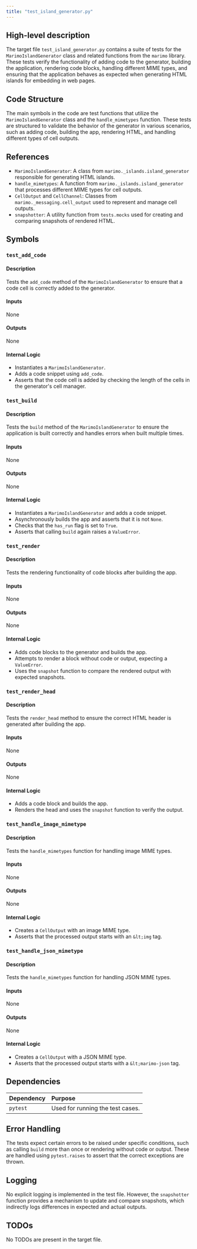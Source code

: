 ```yaml
---
title: "test_island_generator.py"
---
```


## High-level description

The target file `test_island_generator.py` contains a suite of tests for the `MarimoIslandGenerator` class and related functions from the `marimo` library. These tests verify the functionality of adding code to the generator, building the application, rendering code blocks, handling different MIME types, and ensuring that the application behaves as expected when generating HTML islands for embedding in web pages.

## Code Structure

The main symbols in the code are test functions that utilize the `MarimoIslandGenerator` class and the `handle_mimetypes` function. These tests are structured to validate the behavior of the generator in various scenarios, such as adding code, building the app, rendering HTML, and handling different types of cell outputs.

## References

- `MarimoIslandGenerator`: A class from `marimo._islands.island_generator` responsible for generating HTML islands.
- `handle_mimetypes`: A function from `marimo._islands.island_generator` that processes different MIME types for cell outputs.
- `CellOutput` and `CellChannel`: Classes from `marimo._messaging.cell_output` used to represent and manage cell outputs.
- `snapshotter`: A utility function from `tests.mocks` used for creating and comparing snapshots of rendered HTML.

## Symbols

### `test_add_code`
#### Description
Tests the `add_code` method of the `MarimoIslandGenerator` to ensure that a code cell is correctly added to the generator.

#### Inputs
None

#### Outputs
None

#### Internal Logic
- Instantiates a `MarimoIslandGenerator`.
- Adds a code snippet using `add_code`.
- Asserts that the code cell is added by checking the length of the cells in the generator's cell manager.

### `test_build`
#### Description
Tests the `build` method of the `MarimoIslandGenerator` to ensure the application is built correctly and handles errors when built multiple times.

#### Inputs
None

#### Outputs
None

#### Internal Logic
- Instantiates a `MarimoIslandGenerator` and adds a code snippet.
- Asynchronously builds the app and asserts that it is not `None`.
- Checks that the `has_run` flag is set to `True`.
- Asserts that calling `build` again raises a `ValueError`.

### `test_render`
#### Description
Tests the rendering functionality of code blocks after building the app.

#### Inputs
None

#### Outputs
None

#### Internal Logic
- Adds code blocks to the generator and builds the app.
- Attempts to render a block without code or output, expecting a `ValueError`.
- Uses the `snapshot` function to compare the rendered output with expected snapshots.

### `test_render_head`
#### Description
Tests the `render_head` method to ensure the correct HTML header is generated after building the app.

#### Inputs
None

#### Outputs
None

#### Internal Logic
- Adds a code block and builds the app.
- Renders the head and uses the `snapshot` function to verify the output.

### `test_handle_image_mimetype`
#### Description
Tests the `handle_mimetypes` function for handling image MIME types.

#### Inputs
None

#### Outputs
None

#### Internal Logic
- Creates a `CellOutput` with an image MIME type.
- Asserts that the processed output starts with an `&lt;img` tag.

### `test_handle_json_mimetype`
#### Description
Tests the `handle_mimetypes` function for handling JSON MIME types.

#### Inputs
None

#### Outputs
None

#### Internal Logic
- Creates a `CellOutput` with a JSON MIME type.
- Asserts that the processed output starts with a `&lt;marimo-json` tag.

## Dependencies

| Dependency | Purpose |
|:-----------|:--------|
| `pytest` | Used for running the test cases. |

## Error Handling

The tests expect certain errors to be raised under specific conditions, such as calling `build` more than once or rendering without code or output. These are handled using `pytest.raises` to assert that the correct exceptions are thrown.

## Logging

No explicit logging is implemented in the test file. However, the `snapshotter` function provides a mechanism to update and compare snapshots, which indirectly logs differences in expected and actual outputs.

## TODOs

No TODOs are present in the target file.